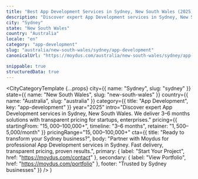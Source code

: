 ```yaml
---
title: "Best App Development Services in Sydney, New South Wales (2025)"
description: "Discover expert App Development services in Sydney, New South Wales. 3–6 months delivery, $15,000–$100,000+ investment. Local market expertise + modern solutions."
city: "Sydney"
state: "New South Wales"
country: "Australia"
locale: "en"
category: "app-development"
slug: "australia/new-south-wales/sydney/app-development"
canonicalUrl: "https://moydus.com/australia/new-south-wales/sydney/app-development"

snippable: true
structuredData: true
---
```



  <CityCategoryTemplate
    {...props}
    city={{ name: "Sydney", slug: "sydney" }}
    state={{ name: "New South Wales", slug: "new-south-wales" }}
    country={{ name: "Australia", slug: "australia" }}
    category={{ title: "App Development", key: "app-development" }}
    year="2025"
    intro="Discover expert App Development services in Sydney, New South Wales. We deliver 3–6 months solutions with transparent pricing for startups, enterprises."
    pricing={{
      startingFrom: "$15,000–$100,000+",
      timeline: "3–6 months",
      retainer: "$1,500–$5,000/month"
    }}
    pricingRange="$15,000–$100,000+"
    cta={{
      title: "Ready to transform your Sydney business?",
      body: "Partner with Moydus for professional App Development services in Sydney. Fast delivery, transparent pricing, proven results.",
      primary: { label: "Start Your Project", href: "https://moydus.com/contact" },
      secondary: { label: "View Portfolio", href: "https://moydus.com/portfolio" },
      footer: "Trusted by Sydney businesses"
    }}
  />
)
